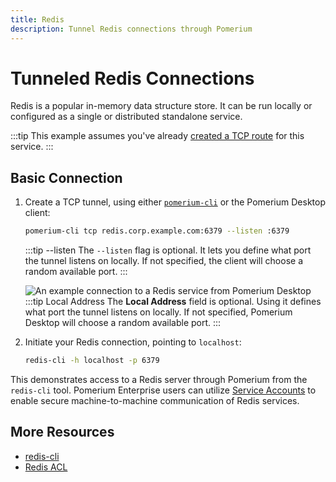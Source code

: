 ```yaml
---
title: Redis
description: Tunnel Redis connections through Pomerium
---
```



# Tunneled Redis Connections

Redis is a popular in-memory data structure store. It can be run locally or configured as a single or distributed standalone service.

:::tip
This example assumes you've already [created a TCP route](/docs/tcp#configure-routes) for this service.
:::

## Basic Connection

 1. Create a TCP tunnel, using either [`pomerium-cli`](/docs/overview/releases#pomerium-cli) or the Pomerium Desktop client:

    <Tabs>
    <TabItem value="pomerium-cli" label="pomerium-cli">

    ```bash
    pomerium-cli tcp redis.corp.example.com:6379 --listen :6379
    ```

    :::tip --listen
    The `--listen` flag is optional. It lets you define what port the tunnel listens on locally. If not specified, the client will choose a random available port.
    :::

    </TabItem>
    <TabItem value="Pomerium Desktop" label="Pomerium Desktop">

    ![An example connection to a Redis service from Pomerium Desktop](img/desktop/example-redis-connection.png)
    :::tip Local Address
    The **Local Address** field is optional. Using it defines what port the tunnel listens on locally. If not specified, Pomerium Desktop will choose a random available port.
    :::

    </TabItem>
    </Tabs>

1. Initiate your Redis connection, pointing to `localhost`:

    ```bash
    redis-cli -h localhost -p 6379
    ```

This demonstrates access to a Redis server through Pomerium from the `redis-cli` tool. Pomerium Enterprise users can utilize [Service Accounts](/docs/enterprise/reference/configure#service-accounts) to enable secure machine-to-machine communication of Redis services.

## More Resources

- [redis-cli](https://redis.io/topics/rediscli)
- [Redis ACL](https://redis.io/topics/acl)